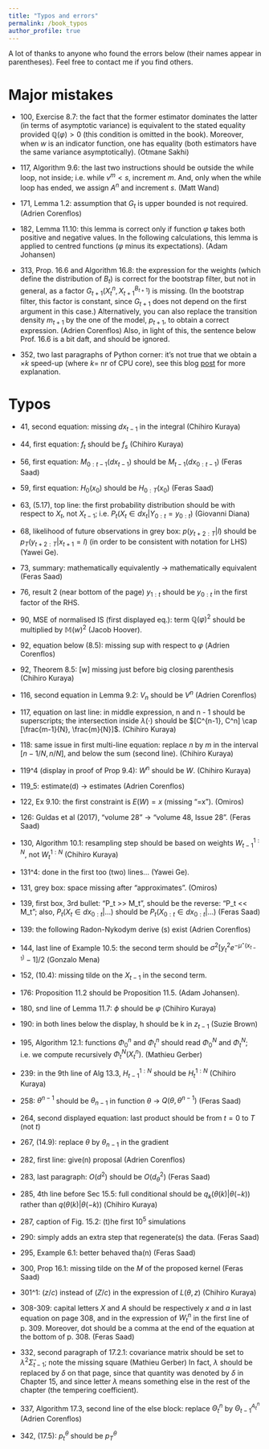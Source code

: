 ```yaml
---
title: "Typos and errors"
permalink: /book_typos
author_profile: true
---
```


A lot of thanks to anyone who found the errors below (their names appear in
parentheses).  Feel free to contact me if you find others. 


# Major mistakes

* 100, Exercise 8.7: the fact that the former estimator dominates the latter
  (in terms of asymptotic variance) is equivalent to the stated equality
  provided $\mathbb{Q}(\varphi)>0$ (this condition is omitted in the book). Moreover, when $w$
  is an indicator function, one has equality (both estimators have the same
  variance asymptotically). (Otmane Sakhi)

* 117, Algorithm 9.6: the last two instructions should be outside the while
  loop, not inside; i.e. while $v^m < s$, increment $m$. And, only when the
  while loop has ended, we assign $A^n$ and increment $s$.
  (Matt Wand)

* 171, Lemma 1.2: assumption that $G_t$ is upper bounded is not required.
  (Adrien Corenflos)

* 182, Lemma 11.10: this lemma is correct only if function $\varphi$ takes both
  positive and negative values. In the following calculations, this lemma is
  applied to centred functions ($\varphi$ minus its expectations). (Adam
  Johansen)

* 313, Prop. 16.6 and Algorithm 16.8: the expression for the weights (which
  define the distribution of $B_t$) is correct for the bootstrap filter, but
  not in general, as a factor $G_{t+1}(X_t^n, X_{t+1}^{B_{t+1}})$ is missing.
  (In the bootstrap filter, this factor is constant, since $G_{t+1}$ does not
  depend on the first argument in this case.) Alternatively, you can also
  replace the transition density $m_{t+1}$ by the one of the model, $p_{t+1}$,
  to obtain a correct expression. (Adrien Corenflos) Also, in light of this,
  the sentence below Prof. 16.6 is a bit daft, and should be ignored. 

* 352, two last paragraphs of Python corner: it's not true that we obtain a
  $\times k$ speed-up (where $k=$ nr of CPU core), see this blog
  [post](https://statisfaction-blog.github.io/posts/25-04-2024-numpy-broke-my-heart/numpy-broke-my-heart.html)
  for more explanation.

# Typos

* 41, second equation: missing $dx_{t-1}$ in the integral (Chihiro Kuraya)

* 44, first equation: $f_t$ should be $f_s$ (Chihiro Kuraya)

* 56, first equation: $M_{0:t-1}(dx_{t-1})$ should be $M_{t-1}(dx_{0:t-1}$)
  (Feras Saad)

* 59, first equation: $H_0(x_0)$ should be $H_{0:T}(x_0)$
  (Feras Saad)

* 63, (5.17), top line: the first probability distribution should be with respect to $X_t$,
  not $X_{t-1};$ i.e. $P_t(X_t \in dx_t | Y_{0:t} = y_{0:t})$ (Giovanni Diana)

* 68, likelihood of future observations in grey box: $p(y_{t+2:T}|l)$ should be
  $p_T(y_{t+2:T}|x_{t+1}=l)$ (in order to be consistent with notation for LHS)
  (Yawei Ge).

* 73, summary: mathematically equivalently -> mathematically equivalent
  (Feras Saad)

* 76, result 2 (near bottom of the page)  $y_{1:t}$ should be $y_{0:t}$ in the
  first factor of the RHS. 

* 90, MSE of normalised IS (first displayed eq.): term $\mathbb{Q}(\varphi)^2$
  should be multiplied by $\mathbb{M}(w)^2$ (Jacob Hoover).

* 92, equation below (8.5): missing sup with respect to $\varphi$ (Adrien Corenflos)

* 92, Theorem 8.5: [w] missing just before big closing parenthesis (Chihiro Kuraya)

* 116, second equation in Lemma 9.2: $V_n$ should be $V^n$ (Adrien Corenflos)

* 117, equation on last line: in middle expression, n and n - 1 should be superscripts;
  the intersection inside $\lambda(\cdot)$ should be $[C^{n-1}, C^n] \cap [\frac{m-1}{N}, \frac{m}{N}]$.
  (Chihiro Kuraya)

* 118: same issue in first multi-line equation: replace $n$ by $m$ in the interval
  $[n-1/N, n/N]$, and below the sum (second line).  (Chihiro Kuraya)

* 119^4 (display in proof of Prop 9.4): $W^n$ should be $W$. (Chihiro Kuraya)

* 119_5: estimate(d) -> estimates (Adrien Corenflos)

* 122, Ex 9.10: the first constraint is $E(W)=x$ (missing "=x"). (Omiros)

* 126: Guldas et al (2017), "volume 28" -> "volume 48, Issue 28". (Feras Saad)

* 130, Algorithm 10.1: resampling step should be based on weights 
$W_{t-1}^{1:N}$, not $W_t^{1:N}$ (Chihiro Kuraya)

* 131^4: done in the first too (two) lines... (Yawei Ge).

* 131, grey box: space missing after "approximates". (Omiros)

* 139, first box, 3rd bullet: "P_t >> M_t", should be the reverse: "P_t << M_t";
  also, $P_t(X_t \in dx_{0:t} | \ldots )$ should be $P_t(X_{0:t} \in dx_{0:t} | \ldots )$ (Feras Saad)

* 139: the following Radon-Nykodym derive (s) exist (Adrien Corenflos)

* 144, last line of Example 10.5: the second term should be $\sigma^2[y_t^2
  e^{-\mu^\star(x_{t-1})} - 1] /2$ (Gonzalo Mena)

* 152, (10.4): missing tilde on the $X_{t-1}$ in the second term.

* 176: Proposition 11.2 should be Proposition 11.5. (Adam Johansen). 

* 180, snd line of Lemma 11.7: $\phi$ should be $\varphi$ (Chihiro Kuraya)

* 190: in both lines below the display, h should be k in $z_{t-1}$ (Suzie Brown)

* 195, Algorithm 12.1: functions $\Phi_0^n$ and $\Phi_t^n$ should read
  $\Phi_0^N$ and $\Phi_t^N$; i.e. we compute recursively $\Phi_t^N(X_t^n)$.
  (Mathieu Gerber)

* 239: in the 9th line of Alg 13.3, $H_{t-1}^{1:N}$ should be $H_t^{1:N}$ (Chihiro
  Kuraya)

* 258: $\theta^{n-1}$ should be $\theta_{n-1}$ in function $\theta$ -> $Q(\theta, \theta^{n-1})$ (Feras Saad)

* 264, second displayed equation: last product should be from $t=0$ to $T$ (not $t$)

* 267, (14.9): replace $\theta$ by $\theta_{n-1}$ in the gradient

* 282, first line: give(n) proposal (Adrien Corenflos)

* 283, last paragraph: $O(d^2)$ should be $O(d_{\theta}^2)$ (Feras Saad)

* 285, 4th line before Sec 15.5: full conditional should be
  $q_k(\theta(k)|\theta(-k))$ rather than $q(\theta(k)|\theta(-k))$ (Chihiro Kuraya)

* 287, caption of Fig. 15.2: (t)he first $10^5$ simulations

* 290: simply adds an extra step that regenerate(s) the data. (Feras Saad)

* 295, Example 6.1: better behaved tha(n) (Feras Saad)

* 300, Prop 16.1: missing tilde on the $M$ of the proposed kernel (Feras Saad)

* 301^1: $(z/c)$ instead of $(Z/c)$ in the expression of $L(\theta, z)$ (Chihiro
  Kuraya)

* 308-309: capital letters $X$ and $A$ should be respectively $x$ and $a$ in
  last equation on page 308, and in the expression of $W_t^n$ in the first line
  of p. 309. Moreover, dot should be a comma at the end of the equation at the 
  bottom of p. 308.  (Feras Saad)

* 332, second paragraph of 17.2.1: covariance matrix should be set to
  $\lambda^2\hat{\Sigma}_{t-1}$; note the missing square (Mathieu Gerber) In
  fact, $\lambda$ should be replaced by $\delta$ on that page, since that quantity
  was denoted by $\delta$ in Chapter 15, and since letter $\lambda$ means something
  else in the rest of the chapter (the tempering coefficient).

* 337, Algorithm 17.3, second line of the else block: replace $\Theta_t^n$ by
  $\Theta_{t-1}^{A_t^n}$ (Adrien Corenflos)

* 342, (17.5): $p_t^\theta$ should be $p_T^\theta$
